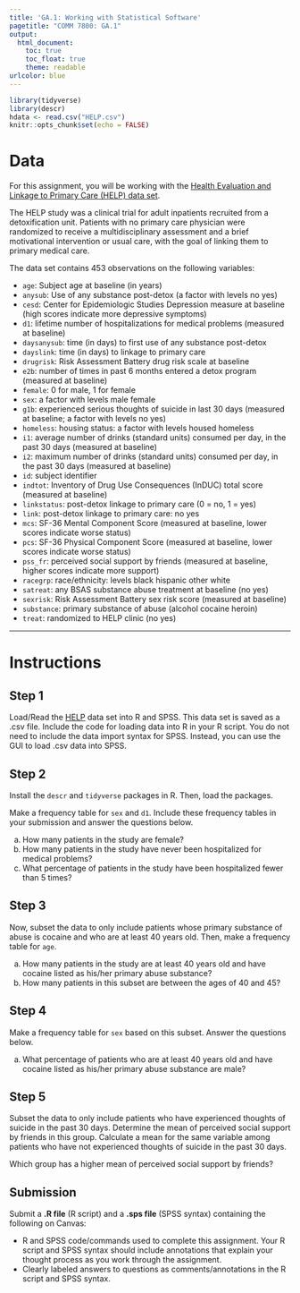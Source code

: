 ```yaml
---
title: 'GA.1: Working with Statistical Software'
pagetitle: "COMM 7800: GA.1"
output:
  html_document:
    toc: true
    toc_float: true
    theme: readable
urlcolor: blue
---
```


```r
library(tidyverse)
library(descr)
hdata <- read.csv("HELP.csv")
knitr::opts_chunk$set(echo = FALSE)
```

# Data

For this assignment, you will be working with the [Health Evaluation and Linkage to Primary Care (HELP) data set](https://utah.instructure.com/files/117538823/download?download_frd=1).

The HELP study was a clinical trial for adult inpatients recruited from a detoxification unit. Patients with no primary care physician were randomized to receive a multidisciplinary assessment and a brief motivational intervention or usual care, with the goal of linking them to primary medical care.

The data set contains 453 observations on the following variables:

* `age`: Subject age at baseline (in years)
* `anysub`: Use of any substance post-detox (a factor with levels no yes)
* `cesd`: Center for Epidemiologic Studies Depression measure at baseline (high scores indicate more depressive symptoms)
* `d1`: lifetime number of hospitalizations for medical problems (measured at baseline)
* `daysanysub`: time (in days) to first use of any substance post-detox
* `dayslink`: time (in days) to linkage to primary care
* `drugrisk`: Risk Assessment Battery drug risk scale at baseline
* `e2b`: number of times in past 6 months entered a detox program (measured at baseline)
* `female`: 0 for male, 1 for female
* `sex`: a factor with levels male female
* `g1b`: experienced serious thoughts of suicide in last 30 days (measured at baseline; a factor with levels no yes)
* `homeless`: housing status: a factor with levels housed homeless
* `i1`: average number of drinks (standard units) consumed per day, in the past 30 days (measured at baseline)
* `i2`: maximum number of drinks (standard units) consumed per day, in the past 30 days (measured at baseline)
* `id`: subject identifier
* `indtot`: Inventory of Drug Use Consequences (InDUC) total score (measured at baseline)
* `linkstatus`: post-detox linkage to primary care (0 = no, 1 = yes)
* `link`: post-detox linkage to primary care: no yes
* `mcs`: SF-36 Mental Component Score (measured at baseline, lower scores indicate worse status)
* `pcs`: SF-36 Physical Component Score (measured at baseline, lower scores indicate worse status)
* `pss_fr`: perceived social support by friends (measured at baseline, higher scores indicate more support)
* `racegrp`: race/ethnicity: levels black hispanic other white
* `satreat`: any BSAS substance abuse treatment at baseline (no yes)
* `sexrisk`: Risk Assessment Battery sex risk score (measured at baseline)
* `substance`: primary substance of abuse (alcohol cocaine heroin)
* `treat`: randomized to HELP clinic (no yes)

---

# Instructions

## Step 1 {.tabset .tabset-fade .tabset-pills}

Load/Read the [HELP](https://utah.instructure.com/files/108105219/download?download_frd=1) data set into R and SPSS. This data set is saved as a .csv file. Include the code for loading data into R in your R script. You do not need to include the data import syntax for SPSS. Instead, you can use the GUI to load .csv data into SPSS.


## Step 2 {.tabset .tabset-fade .tabset-pills}

Install the `descr` and `tidyverse` packages in R. Then, load the packages.

Make a frequency table for `sex` and `d1`. Include these frequency tables in your submission and answer the questions below.

a. How many patients in the study are female?
b. How many patients in the study have never been hospitalized for medical problems?
c. What percentage of patients in the study have been hospitalized fewer than 5 times?


## Step 3 {.tabset .tabset-fade .tabset-pills}

Now, subset the data to only include patients whose primary substance of abuse is cocaine and who are at least 40 years old. Then, make a frequency table for `age`.

a. How many patients in the study are at least 40 years old and have cocaine listed as his/her primary abuse substance?
b. How many patients in this subset are between the ages of 40 and 45?


## Step 4 
Make a frequency table for `sex` based on this subset. Answer the questions below.

a. What percentage of patients who are at least 40 years old and have cocaine listed as his/her primary abuse substance are male?


## Step 5
Subset the data to only include patients who have experienced thoughts of suicide in the past 30 days. Determine the mean of perceived social support by friends in this group. Calculate a mean for the same variable among patients who have not experienced thoughts of suicide in the past 30 days.

Which group has a higher mean of perceived social support by friends?


## Submission
Submit a **.R file** (R script) and a **.sps file** (SPSS syntax) containing the following on Canvas:

- R and SPSS code/commands used to complete this assignment. Your R script and SPSS syntax should include annotations that explain your thought process as you work through the assignment.
- Clearly labeled answers to questions as comments/annotations in the R script and SPSS syntax.
